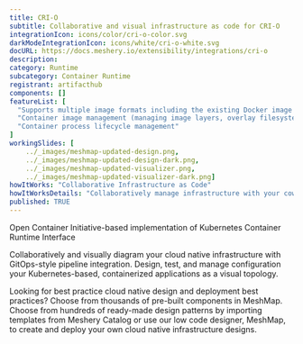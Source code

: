 ```yaml
---
title: CRI-O
subtitle: Collaborative and visual infrastructure as code for CRI-O
integrationIcon: icons/color/cri-o-color.svg
darkModeIntegrationIcon: icons/white/cri-o-white.svg
docURL: https://docs.meshery.io/extensibility/integrations/cri-o
description: 
category: Runtime
subcategory: Container Runtime
registrant: artifacthub
components: []
featureList: [
  "Supports multiple image formats including the existing Docker image format.",
  "Container image management (managing image layers, overlay filesystems, etc).",
  "Container process lifecycle management"
]
workingSlides: [
    ../_images/meshmap-updated-design.png,
    ../_images/meshmap-updated-design-dark.png,
    ../_images/meshmap-updated-visualizer.png,
    ../_images/meshmap-updated-visualizer-dark.png]
howItWorks: "Collaborative Infrastructure as Code"
howItWorksDetails: "Collaboratively manage infrastructure with your coworkers synchronously sharing the same designs."
published: TRUE
---
```

<p>
Open Container Initiative-based implementation of Kubernetes Container Runtime Interface
</p>
<p>
    Collaboratively and visually diagram your cloud native infrastructure with GitOps-style pipeline integration. Design, test, and manage configuration your Kubernetes-based, containerized applications as a visual topology.
</p>
<p>
    Looking for best practice cloud native design and deployment best practices? Choose from thousands of pre-built components in MeshMap. Choose from hundreds of ready-made design patterns by importing templates from Meshery Catalog or use our low code designer, MeshMap, to create and deploy your own cloud native infrastructure designs.
</p>
